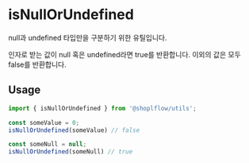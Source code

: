 
# isNullOrUndefined

null과 undefined 타입만을 구분하기 위한 유틸입니다.

인자로 받는 값이 null 혹은 undefined라면 true를 반환합니다.
이외의 값은 모두 false를 반환합니다.

## Usage
```ts
import { isNullOrUndefined } from '@shoplflow/utils';

const someValue = 0;
isNullOrUndefined(someValue) // false

const someNull = null;
isNullOrUndefined(someNull) // true
```

